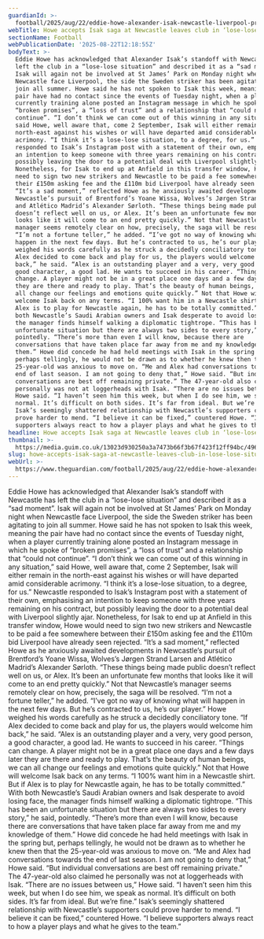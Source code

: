 ```yaml
---
guardianId: >-
  football/2025/aug/22/eddie-howe-alexander-isak-newcastle-liverpool-premier-league-football
webTitle: Howe accepts Isak saga at Newcastle leaves club in ‘lose-lose’ situation
sectionName: Football
webPublicationDate: '2025-08-22T12:18:55Z'
bodyText: >-
  Eddie Howe has acknowledged that Alexander Isak’s standoff with Newcastle has
  left the club in a “lose-lose situation” and described it as a “sad moment”.
  Isak will again not be involved at St James’ Park on Monday night when
  Newcastle face Liverpool, the side the Sweden striker has been agitating to
  join all summer. Howe said he has not spoken to Isak this week, meaning the
  pair have had no contact since the events of Tuesday night, when a player
  currently training alone posted an Instagram message in which he spoke of
  “broken promises”, a “loss of trust” and a relationship that “could not
  continue”. “I don’t think we can come out of this winning in any situation,”
  said Howe, well aware that, come 2 September, Isak will either remain in the
  north-east against his wishes or will have departed amid considerable
  acrimony. “I think it’s a lose-lose situation, to a degree, for us.” Newcastle
  responded to Isak’s Instagram post with a statement of their own, emphasising
  an intention to keep someone with three years remaining on his contract, but
  possibly leaving the door to a potential deal with Liverpool slightly ajar.
  Nonetheless, for Isak to end up at Anfield in this transfer window, Howe would
  need to sign two new strikers and Newcastle to be paid a fee somewhere between
  their £150m asking fee and the £110m bid Liverpool have already seen rejected.
  “It’s a sad moment,” reflected Howe as he anxiously awaited developments in
  Newcastle’s pursuit of Brentford’s Yoane Wissa, Wolves’s Jørgen Strand Larsen
  and Atlético Madrid’s Alexander Sørloth. “These things being made public
  doesn’t reflect well on us, or Alex. It’s been an unfortunate few months that
  looks like it will come to an end pretty quickly.” Not that Newcastle’s
  manager seems remotely clear on how, precisely, the saga will be resolved.
  “I’m not a fortune teller,” he added. “I’ve got no way of knowing what will
  happen in the next few days. But he’s contracted to us, he’s our player.” Howe
  weighed his words carefully as he struck a decidedly conciliatory tone. “If
  Alex decided to come back and play for us, the players would welcome him
  back,” he said. “Alex is an outstanding player and a very, very good person, a
  good character, a good lad. He wants to succeed in his career. “Things can
  change. A player might not be in a great place one days and a few days later
  they are there and ready to play. That’s the beauty of human beings, we can
  all change our feelings and emotions quite quickly.” Not that Howe will
  welcome Isak back on any terms. “I 100% want him in a Newcastle shirt. But if
  Alex is to play for Newcastle again, he has to be totally committed.” With
  both Newcastle’s Saudi Arabian owners and Isak desperate to avoid losing face,
  the manager finds himself walking a diplomatic tightrope. “This has been an
  unfortunate situation but there are always two sides to every story,” he said,
  pointedly. “There’s more than even I will know, because there are
  conversations that have taken place far away from me and my knowledge of
  them.” Howe did concede he had held meetings with Isak in the spring but,
  perhaps tellingly, he would not be drawn as to whether he knew then that the
  25-year-old was anxious to move on. “Me and Alex had conversations towards the
  end of last season. I am not going to deny that,” Howe said. “But individual
  conversations are best off remaining private.” The 47-year-old also claimed he
  personally was not at loggerheads with Isak. “There are no issues between us,”
  Howe said. “I haven’t seen him this week, but when I do see him, we speak as
  normal. It’s difficult on both sides. It’s far from ideal. But we’re fine.”
  Isak’s seemingly shattered relationship with Newcastle’s supporters could
  prove harder to mend. “I believe it can be fixed,” countered Howe. “I believe
  supporters always react to how a player plays and what he gives to the team.”
headline: Howe accepts Isak saga at Newcastle leaves club in ‘lose-lose’ situation
thumbnail: >-
  https://media.guim.co.uk/13023d930250a3a7473b66f3b67f423f12ff94bc/496_0_4889_3910/500.jpg
slug: howe-accepts-isak-saga-at-newcastle-leaves-club-in-lose-lose-situation
webUrl: >-
  https://www.theguardian.com/football/2025/aug/22/eddie-howe-alexander-isak-newcastle-liverpool-premier-league-football
---
```

Eddie Howe has acknowledged that Alexander Isak’s standoff with Newcastle has left the club in a “lose-lose situation” and described it as a “sad moment”. Isak will again not be involved at St James’ Park on Monday night when Newcastle face Liverpool, the side the Sweden striker has been agitating to join all summer. Howe said he has not spoken to Isak this week, meaning the pair have had no contact since the events of Tuesday night, when a player currently training alone posted an Instagram message in which he spoke of “broken promises”, a “loss of trust” and a relationship that “could not continue”. “I don’t think we can come out of this winning in any situation,” said Howe, well aware that, come 2 September, Isak will either remain in the north-east against his wishes or will have departed amid considerable acrimony. “I think it’s a lose-lose situation, to a degree, for us.” Newcastle responded to Isak’s Instagram post with a statement of their own, emphasising an intention to keep someone with three years remaining on his contract, but possibly leaving the door to a potential deal with Liverpool slightly ajar. Nonetheless, for Isak to end up at Anfield in this transfer window, Howe would need to sign two new strikers and Newcastle to be paid a fee somewhere between their £150m asking fee and the £110m bid Liverpool have already seen rejected. “It’s a sad moment,” reflected Howe as he anxiously awaited developments in Newcastle’s pursuit of Brentford’s Yoane Wissa, Wolves’s Jørgen Strand Larsen and Atlético Madrid’s Alexander Sørloth. “These things being made public doesn’t reflect well on us, or Alex. It’s been an unfortunate few months that looks like it will come to an end pretty quickly.” Not that Newcastle’s manager seems remotely clear on how, precisely, the saga will be resolved. “I’m not a fortune teller,” he added. “I’ve got no way of knowing what will happen in the next few days. But he’s contracted to us, he’s our player.” Howe weighed his words carefully as he struck a decidedly conciliatory tone. “If Alex decided to come back and play for us, the players would welcome him back,” he said. “Alex is an outstanding player and a very, very good person, a good character, a good lad. He wants to succeed in his career. “Things can change. A player might not be in a great place one days and a few days later they are there and ready to play. That’s the beauty of human beings, we can all change our feelings and emotions quite quickly.” Not that Howe will welcome Isak back on any terms. “I 100% want him in a Newcastle shirt. But if Alex is to play for Newcastle again, he has to be totally committed.” With both Newcastle’s Saudi Arabian owners and Isak desperate to avoid losing face, the manager finds himself walking a diplomatic tightrope. “This has been an unfortunate situation but there are always two sides to every story,” he said, pointedly. “There’s more than even I will know, because there are conversations that have taken place far away from me and my knowledge of them.” Howe did concede he had held meetings with Isak in the spring but, perhaps tellingly, he would not be drawn as to whether he knew then that the 25-year-old was anxious to move on. “Me and Alex had conversations towards the end of last season. I am not going to deny that,” Howe said. “But individual conversations are best off remaining private.” The 47-year-old also claimed he personally was not at loggerheads with Isak. “There are no issues between us,” Howe said. “I haven’t seen him this week, but when I do see him, we speak as normal. It’s difficult on both sides. It’s far from ideal. But we’re fine.” Isak’s seemingly shattered relationship with Newcastle’s supporters could prove harder to mend. “I believe it can be fixed,” countered Howe. “I believe supporters always react to how a player plays and what he gives to the team.”
